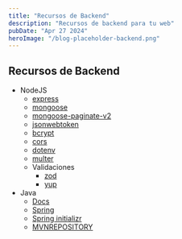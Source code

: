 ```yaml
---
title: "Recursos de Backend"
description: "Recursos de backend para tu web"
pubDate: "Apr 27 2024"
heroImage: "/blog-placeholder-backend.png"
---
```


## Recursos de Backend

-   NodeJS
    -   [express](https://expressjs.com/es/)
    -   [mongoose](https://mongoosejs.com/)
    -   [mongoose-paginate-v2](https://www.npmjs.com/package/mongoose-paginate-v2)
    -   [jsonwebtoken](https://www.npmjs.com/package/jsonwebtoken)
    -   [bcrypt](https://www.npmjs.com/package/bcrypt)
    -   [cors](https://www.npmjs.com/package/cors)
    -   [dotenv](https://www.npmjs.com/package/dotenv)
    -   [multer](https://www.npmjs.com/package/multer)
    -   Validaciones
        -   [zod](https://www.npmjs.com/package/zod)
        -   [yup](https://www.npmjs.com/package/yup)
-   Java
    -   [Docs](https://docs.oracle.com/en/java/javase/22/docs/api/allclasses-index.html)
    -   [Spring](https://docs.spring.io/spring-framework/reference/index.html)
    -   [Spring initializr](https://start.spring.io/)
    -   [MVNREPOSITORY](https://mvnrepository.com/)

